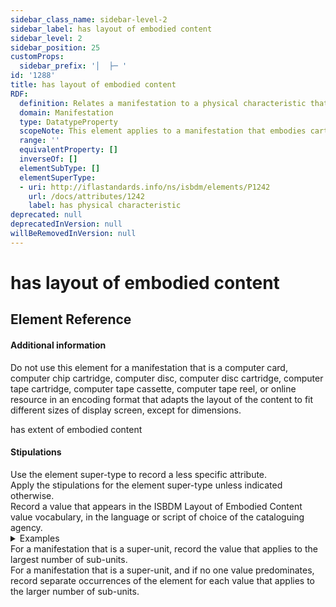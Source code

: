 ```yaml
---
sidebar_class_name: sidebar-level-2
sidebar_label: has layout of embodied content
sidebar_level: 2
sidebar_position: 25
customProps:
  sidebar_prefix: '│  ├─ '
id: '1288'
title: has layout of embodied content
RDF:
  definition: Relates a manifestation to a physical characteristic that is a designation that indicates the arrangement of content that is embodied in the manifestation.
  domain: Manifestation
  type: DatatypeProperty
  scopeNote: This element applies to a manifestation that embodies cartographic image, cartographic tactile image, notated movement, notated music, still image, tactile image, tactile notated movement, tactile notated music, or text content.
  range: ''
  equivalentProperty: []
  inverseOf: []
  elementSubType: []
  elementSuperType:
  - uri: http://iflastandards.info/ns/isbdm/elements/P1242
    url: /docs/attributes/1242
    label: has physical characteristic
deprecated: null
deprecatedInVersion: null
willBeRemovedInVersion: null
---
```

# has layout of embodied content

## Element Reference
<ElementReference frontMatter={frontMatter} />

#### Additional information

<div className="guid">
Do not use this element for a manifestation that is a computer card, computer chip cartridge, computer disc, computer disc cartridge, computer tape cartridge, computer tape cassette, computer tape reel, or online resource in an encoding format that adapts the layout of the content to fit different sizes of display screen, except for dimensions.
</div>

<SeeAlso><InLink href="/docs/attributes/1277">has extent of embodied content</InLink></SeeAlso>

#### Stipulations

<div className="stip">
  Use the element super-type to record a less specific attribute.
</div>

<div className="stip">
  Apply the stipulations for the element super-type unless indicated otherwise.
</div>

<div className="stip">
  Record a value that appears in the <InLink href="/docs/ves/1288">ISBDM Layout of Embodied Content value vocabulary</InLink>, in the language or script of choice of the cataloguing agency.
  
  <details>
  <summary>Examples</summary>
  
  | Property | Value |
  |:---------|:------|
  | has layout of embodied content | "tête-bêche" |
  
  *[Full example: <InLink href="/docs/fullex/fx026">Wind, pinball (2015; Harvill Secker; volume)</InLink>. The manifestation embodies two novels.]*
  <hr />
  
  | Property | Value |
  |:---------|:------|
  | has layout of embodied content | "pages" |
  | has layout of embodied content | "columns" |
  
  *[Full example: <InLink href="/docs/fullex/fx050">Black Lizard big book of locked-room mysteries (2014; Vintage Books; volume; perfect binding)</InLink>. The content of the manifestation is laid out in columns on pages.]*
  <hr />
  
  | Property | Value |
  |:---------|:------|
  | has layout of embodied content | "frames" |
  
  *[Full example: <InLink href="/docs/fullex/fx059">Asterix and the gowden heuk (2014; Itchy Coo; volume)</InLink>. The manifestation embodies a graphic novel.]*
  </details>
</div>

<div className="stip">
  For a manifestation that is a super-unit, record the value that applies to the largest number of sub-units.
</div>

<div className="stip">
  For a manifestation that is a super-unit, and if no one value predominates, record separate occurrences of the element for each value that applies to the larger number of sub-units.
</div>
